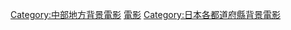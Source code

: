 {{日本行政區劃分類導航|背景電影}}
{{DEFAULTSORT:Toyama}}
[[Category:中部地方背景電影|Category:中部地方背景電影]]
[[Category:富山縣背景作品|電影]]
[[Category:日本各都道府縣背景電影|Category:日本各都道府縣背景電影]]